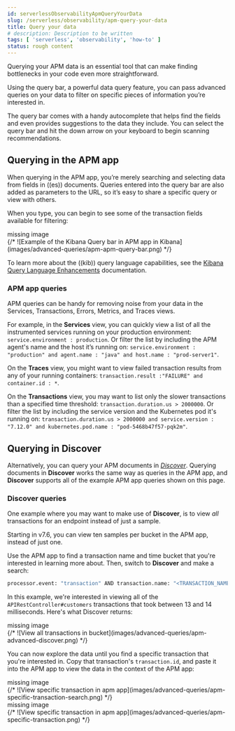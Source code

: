 ```yaml
---
id: serverlessObservabilityApmQueryYourData
slug: /serverless/observability/apm-query-your-data
title: Query your data
# description: Description to be written
tags: [ 'serverless', 'observability', 'how-to' ]
status: rough content
---
```



<RoughContent />


<div id="advanced-queries"></div>

Querying your APM data is an essential tool that can make finding bottlenecks in your code even more straightforward.

Using the query bar, a powerful data query feature, you can pass advanced queries on your data
to filter on specific pieces of information you’re interested in.

The query bar comes with a handy autocomplete that helps find the fields and even provides suggestions to the data they include.
You can select the query bar and hit the down arrow on your keyboard to begin scanning recommendations.

<div id="apm-app-advanced-queries"></div>

## Querying in the APM app

When querying in the APM app, you’re merely searching and selecting data from fields in ((es)) documents. Queries entered
into the query bar are also added as parameters to the URL, so it’s easy to share a specific query or view with others.

When you type, you can begin to see some of the transaction fields available for filtering:

<div style={{ backgroundColor: "#F1F4FA", width: "100%", height: "250px", textAlign: "center", paddingTop: "110px", marginBottom: "20px" }}><DocIcon type="image" title="missing image"/> missing image</div>
{/* ![Example of the Kibana Query bar in APM app in Kibana](images/advanced-queries/apm-apm-query-bar.png) */}

<DocCallOut title="Tip">

To learn more about the ((kib)) query language capabilities, see the [Kibana Query Language Enhancements](((kibana-ref))/kuery-query.html) documentation.

</DocCallOut>

<div id="apm-app-queries"></div>

### APM app queries

APM queries can be handy for removing noise from your data in the <DocLink id="serverlessObservabilityApmServices">Services</DocLink>, <DocLink id="serverlessObservabilityApmTransactions">Transactions</DocLink>,
<DocLink id="serverlessObservabilityApmErrors">Errors</DocLink>, <DocLink id="serverlessObservabilityApmMetrics">Metrics</DocLink>, and <DocLink id="serverlessObservabilityApmTraces">Traces</DocLink> views.

For example, in the **Services** view, you can quickly view a list of all the instrumented services running on your production
environment: `service.environment : production`. Or filter the list by including the APM agent's name and the host it’s running on:
`service.environment : "production" and agent.name : "java" and host.name : "prod-server1"`.

On the **Traces** view, you might want to view failed transaction results from any of your running containers:
`transaction.result :"FAILURE" and container.id : *`.

On the **Transactions** view, you may want to list only the slower transactions than a specified time threshold: `transaction.duration.us > 2000000`.
Or filter the list by including the service version and the Kubernetes pod it's running on:
`transaction.duration.us > 2000000 and service.version : "7.12.0" and kubernetes.pod.name : "pod-5468b47f57-pqk2m"`.

<div id="discover-advanced-queries"></div>

## Querying in Discover

Alternatively, you can query your APM documents in [*Discover*](((kibana-ref))/discover.html).
Querying documents in **Discover** works the same way as queries in the APM app,
and **Discover** supports all of the example APM app queries shown on this page.

<div id="discover-queries"></div>

### Discover queries

One example where you may want to make use of **Discover**,
is to view  _all_ transactions for an endpoint instead of just a sample.

<DocCallOut title="Tip">
Starting in v7.6, you can view ten samples per bucket in the APM app, instead of just one.
</DocCallOut>

Use the APM app to find a transaction name and time bucket that you're interested in learning more about.
Then, switch to **Discover** and make a search:

```sh
processor.event: "transaction" AND transaction.name: "<TRANSACTION_NAME_HERE>" and transaction.duration.us > 13000 and transaction.duration.us < 14000`
```

In this example, we're interested in viewing all of the `APIRestController#customers` transactions
that took between 13 and 14 milliseconds. Here's what Discover returns:

<div style={{ backgroundColor: "#F1F4FA", width: "100%", height: "250px", textAlign: "center", paddingTop: "110px", marginBottom: "20px" }}><DocIcon type="image" title="missing image"/> missing image</div>
{/* ![View all transactions in bucket](images/advanced-queries/apm-advanced-discover.png) */}

You can now explore the data until you find a specific transaction that you're interested in.
Copy that transaction's `transaction.id`, and paste it into the APM app to view the data in the context of the APM app:

<div style={{ backgroundColor: "#F1F4FA", width: "100%", height: "250px", textAlign: "center", paddingTop: "110px", marginBottom: "20px" }}><DocIcon type="image" title="missing image"/> missing image</div>
{/* ![View specific transaction in apm app](images/advanced-queries/apm-specific-transaction-search.png) */}
<div style={{ backgroundColor: "#F1F4FA", width: "100%", height: "250px", textAlign: "center", paddingTop: "110px", marginBottom: "20px" }}><DocIcon type="image" title="missing image"/> missing image</div>
{/* ![View specific transaction in apm app](images/advanced-queries/apm-specific-transaction.png) */}
